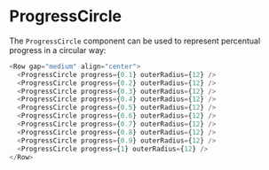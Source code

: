 
# ProgressCircle

The `ProgressCircle` component can be used to represent percentual progress in a circular way:

<Row gap="medium" align="center">
  <ProgressCircle progress={0.1} outerRadius={12} />
  <ProgressCircle progress={0.2} outerRadius={12} />
  <ProgressCircle progress={0.3} outerRadius={12} />
  <ProgressCircle progress={0.4} outerRadius={12} />
  <ProgressCircle progress={0.5} outerRadius={12} />
  <ProgressCircle progress={0.6} outerRadius={12} />
  <ProgressCircle progress={0.7} outerRadius={12} />
  <ProgressCircle progress={0.8} outerRadius={12} />
  <ProgressCircle progress={0.9} outerRadius={12} />
  <ProgressCircle progress={1} outerRadius={12} />
</Row>

```js
<Row gap="medium" align="center">
  <ProgressCircle progress={0.1} outerRadius={12} />
  <ProgressCircle progress={0.2} outerRadius={12} />
  <ProgressCircle progress={0.3} outerRadius={12} />
  <ProgressCircle progress={0.4} outerRadius={12} />
  <ProgressCircle progress={0.5} outerRadius={12} />
  <ProgressCircle progress={0.6} outerRadius={12} />
  <ProgressCircle progress={0.7} outerRadius={12} />
  <ProgressCircle progress={0.8} outerRadius={12} />
  <ProgressCircle progress={0.9} outerRadius={12} />
  <ProgressCircle progress={1} outerRadius={12} />
</Row>
```

